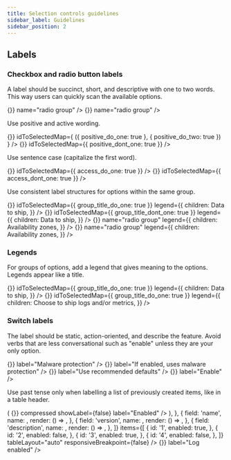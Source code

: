 ```yaml
---
title: Selection controls guidelines
sidebar_label: Guidelines
sidebar_position: 2
---
```




## Labels

### Checkbox and radio button labels

A label should be succinct, short, and descriptive with one to two words. This way users can quickly scan the available options.

<EuiFlexGroup gutterSize="m">
  <Guideline type="do" text="Use one to two descriptive words.">
    <EuiRadioGroup
      options={[
        {
          id: 'easy_scan_do_one',
          label: 'Canceled',
        },
        {
          id: 'easy_scan_do_two',
          label: 'In progress',
        },
        {
          id: 'easy_scan_do_three',
          label: 'On hold',
        },
        {
          id: 'easy_scan_do_four',
          label: 'Resolved',
        },
      ]}
      onChange={() => {}}
      name="radio group"
    />
  </Guideline>
  <Guideline type="dont" text="Repeat the same words. They make labels difficult to scan.">
    <EuiRadioGroup
      options={[
        {
          id: 'easy_scan_dontnt_one',
          label: 'Case is canceled',
        },
        {
          id: 'easy_scan_dont_two',
          label: 'Case is in progress',
        },
        {
          id: 'easy_scan_dont_three',
          label: 'Case is on hold',
        },
        {
          id: 'easy_scan_dont_four',
          label: 'Case is resolved',
        },
      ]}
      onChange={() => {}}
      name="radio group"
    />
  </Guideline>
</EuiFlexGroup>

Use positive and active wording.

<EuiFlexGroup gutterSize="m">
  <Guideline type="do" text="Tell users what happens when the selection control is on.">
    <EuiCheckboxGroup
      options={[
        {
          id: 'positive_do_one',
          label: 'Use logs',
        },
        {
          id: 'positive_do_two',
          label: 'Use metrics',
        },
      ]}
      onChange={() => {}}
      idToSelectedMap={
        ({ positive_do_one: true }, { positive_do_two: true })
      }
    />
  </Guideline>
  <Guideline type="dont" text="Use negatives. They're unnatural and confusing.">
    <EuiCheckboxGroup
      options={[
        {
          id: 'positive_dont_one',
          label: 'Do not include logs',
        },
        {
          id: 'positive_dont_two',
          label: 'Do not include metrics',
        },
      ]}
      onChange={() => {}}
      idToSelectedMap={{ positive_dont_one: true }}
    />
  </Guideline>
</EuiFlexGroup>

Use sentence case (capitalize the first word).

<EuiFlexGroup gutterSize="m">
  <Guideline type="do" text="Sentence case makes titles easier to read.">
    <EuiCheckboxGroup
      options={[
        {
          id: 'access_do_one',
          label: 'Read access',
        },
        {
          id: 'access_do_two',
          label: 'Write access',
        },
        {
          id: 'access_do_three',
          label: 'Create access',
        },
        {
          id: 'access_do_four',
          label: 'Delete access',
        },
      ]}
      onChange={() => {}}
      idToSelectedMap={{ access_do_one: true }}
    />
  </Guideline>
  <Guideline type="dont" text="Title case can feel more cluttered.">
    <EuiCheckboxGroup
      options={[
        {
          id: 'access_dont_one',
          label: 'Read Access',
          'data-test-sub': 'dts_test',
        },
        {
          id: 'access_dont_two',
          label: 'Write Access',
        },
        {
          id: 'access_dont_three',
          label: 'Create Access',
        },
        {
          id: 'access_dont_four',
          label: 'Delete Access',
        },
      ]}
      onChange={() => {}}
      idToSelectedMap={{ access_dont_one: true }}
    />
  </Guideline>
</EuiFlexGroup>

Use consistent label structures for options within the same group.

<EuiFlexGroup gutterSize="m">
  <Guideline type="do" text="Use sentences only or fragments only.">
    <EuiCheckboxGroup
      options={[
        {
          id: 'group_title_do_one',
          label: 'Logs',
        },
        {
          id: 'group_title_do_two',
          label: 'Metrics',
        },
      ]}
      onChange={() => {}}
      idToSelectedMap={{ group_title_do_one: true }}
      legend={{
        children: <span>Data to ship</span>,
      }}
    />
  </Guideline>
  <Guideline type="dont" text="Mix label structure within the same group of options.">
    <EuiCheckboxGroup
      options={[
        {
          id: 'group_title_dont_one',
          label: 'Use Logs',
        },
        {
          id: 'group_title_dont_two',
          label: 'Metrics',
        },
      ]}
      onChange={() => {}}
      idToSelectedMap={{ group_title_dont_one: true }}
      legend={{
        children: <span>Data to ship</span>,
      }}
    />
  </Guideline>
</EuiFlexGroup>

<EuiFlexGroup gutterSize="m">
  <Guideline type="do" text="Start all with a verb, all with a noun, or all with a number.">
    <EuiRadioGroup
      options={[
        {
          id: 'consistent_do_one',
          label: '1 zone',
        },
        {
          id: 'consistent_do_two',
          label: '2 zones',
        },
        {
          id: 'consistent_do_three',
          label: '3 zones',
        },
      ]}
      idSelected={{ consistent_do_one: true }}
      onChange={() => {}}
      name="radio group"
      legend={{
        children: <span>Availability zones</span>,
      }}
    />
  </Guideline>
  <Guideline type="dont" text="Use ending punctuation. Exception: Question marks can be used if they add clarity.">
    <EuiRadioGroup
      options={[
        {
          id: 'consistent_dont_one',
          label: 'One zone',
        },
        {
          id: 'consistent_dont_two',
          label: '2 zones.',
        },
        {
          id: 'consistent_dont_three',
          label: '3 zones',
        },
      ]}
      idSelected={{ consistent_dont_one: true }}
      onChange={() => {}}
      name="radio group"
      legend={{
        children: <span>Availability zones</span>,
      }}
    />
  </Guideline>
</EuiFlexGroup>

### Legends

For groups of options, add a legend that gives meaning to the options. Legends appear like a title.

<EuiFlexGroup gutterSize="m">
  <Guideline type="do" text="Use nouns that describe the choices to make.">
    <EuiCheckboxGroup
      options={[
        {
          id: 'group_title_do_one',
          label: 'Logs',
        },
        {
          id: 'group_title_do_two',
          label: 'Metrics',
        },
      ]}
      onChange={() => {}}
      idToSelectedMap={{ group_title_do_one: true }}
      legend={{
        children: <span>Data to ship</span>,
      }}
    />
  </Guideline>
  <Guideline type="dont" text="Repeat choices or use the title as instructions.">
    <EuiCheckboxGroup
      options={[
        {
          id: 'group_title_dont_one',
          label: 'Use Logs',
        },
        {
          id: 'group_title_dont_two',
          label: 'Metrics',
        },
      ]}
      onChange={() => {}}
      idToSelectedMap={{ group_title_do_one: true }}
      legend={{
        children: <span>Choose to ship logs and/or metrics</span>,
      }}
    />
  </Guideline>
</EuiFlexGroup>

### Switch labels

The label should be static, action-oriented, and describe the feature. Avoid verbs that are less conversational such as "enable" unless they are your only option.

<EuiFlexGroup gutterSize="m">
  <Guideline type="do" text="Use a static noun describing the setting to turn on or off.">
    <EuiSwitch
      checked={false}
      onChange={() => {}}
      label="Malware protection"
    />
  </Guideline>
  <Guideline type="dont" text={`Start with statements such as "If true" or "If enabled".`}>
    <EuiSwitch
      checked={false}
      onChange={() => {}}
      label="If enabled, uses malware protection"
    />
  </Guideline>
</EuiFlexGroup>

<EuiFlexGroup gutterSize="m">
  <Guideline type="do" text={`If relevant, start with a verb ("Use A", "Show B") and add help text to provide more info.`}>
    <EuiFormRow helpText="Rollover when an index is 30 days old or reaches 50 gigabytes.">
      <EuiSwitch
        checked={false}
        onChange={() => {}}
        label="Use recommended defaults"
      />
    </EuiFormRow>
  </Guideline>
  <Guideline type="dont" text="Use only a verb. Generic verbs alone make options unclear.">
    <EuiSwitch checked={false} onChange={() => {}} label="Enable" />
  </Guideline>
</EuiFlexGroup>

Use past tense only when labelling a list of previously created items, like in a table header.

<EuiFlexGroup gutterSize="m">
  <Guideline type="do" text="In a list of already created items, use the past tense.">
    <EuiBasicTable
      columns={[
        {
          field: 'enabled',
          name: 'Enabled',
          render: (enabled) => (
            <EuiSwitch
              checked={enabled}
              onChange={() => {}}
              compressed
              showLabel={false}
              label="Enabled"
            />
          ),
        },
        {
          field: 'name',
          name: <EuiImage size="fullWidth" alt="Fake table text" url={singleSvg} />,
          render: () => <EuiImage size="fullWidth" alt="Fake table text" url={singleSvg} />,
        },
        {
          field: 'version',
          name: <EuiImage size="fullWidth" alt="Fake table text" url={singleSvg} />,
          render: () => <EuiImage size="fullWidth" alt="Fake table text" url={singleSvg} />,
        },
        {
          field: 'description',
          name: <EuiImage size="fullWidth" alt="Fake table text" url={singleSvg} />,
          render: () => <EuiImage size="fullWidth" alt="Fake table text" url={singleSvg} />,
        },
      ]}
      items={[
        {
          id: '1',
          enabled: true,
        },
        {
          id: '2',
          enabled: false,
        },
        {
          id: '3',
          enabled: true,
        },
        {
          id: '4',
          enabled: false,
        },
      ]}
      tableLayout="auto"
      responsiveBreakpoint={false}
    />
  </Guideline>
  <Guideline type="dont" text="Change the label to represent the current state of the switch.">
    <EuiSwitch checked={true} onChange={() => {}} label="Log enabled" />
  </Guideline>
</EuiFlexGroup>
